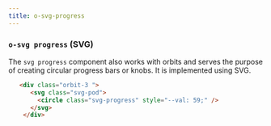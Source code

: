 ```yaml
---
title: o-svg-progress 
---
```


### `o-svg progress` (SVG)

The `svg progress` component also works with orbits and serves the purpose of creating circular progress bars or knobs. It is implemented using SVG.

```html
   <div class="orbit-3 ">
      <svg class="svg-pod">
        <circle class="svg-progress" style="--val: 59;" /> 
      </svg>
    </div>
```

<Snippet name="svgprogress" path="/examples/svg-progress/index.html"/>

